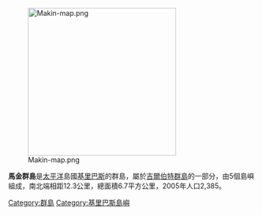[[Image:Makin-map.png|300px]]

'''馬金群島'''是[[太平洋|太平洋]]島國[[基里巴斯|基里巴斯]]的群島，屬於[[吉爾伯特群島|吉爾伯特群島]]的一部分，由5個島嶼組成，南北端相距12.3公里，總面積6.7平方公里，2005年人口2,385。

{{Kiribati-stub}}

{{coord|3|23|00|N|173|00|00|E|type:isle|display=title}}

[[Category:群島|Category:群島]]
[[Category:基里巴斯島嶼|Category:基里巴斯島嶼]]